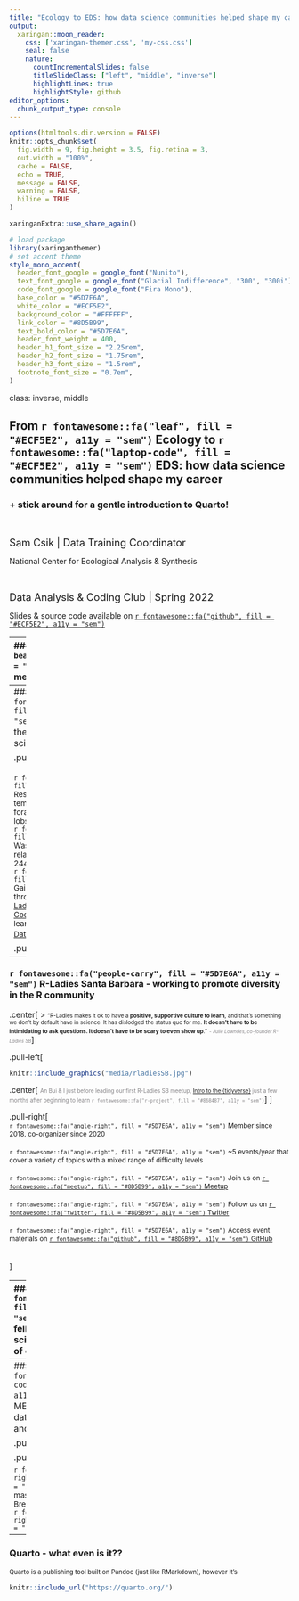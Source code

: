 ```yaml
---
title: "Ecology to EDS: how data science communities helped shape my career"
output:
  xaringan::moon_reader:
    css: ['xaringan-themer.css', 'my-css.css']
    seal: false
    nature:
      countIncrementalSlides: false
      titleSlideClass: ["left", "middle", "inverse"]
      highlightLines: true
      highlightStyle: github
editor_options: 
  chunk_output_type: console
---
```


```r
options(htmltools.dir.version = FALSE)
knitr::opts_chunk$set(
  fig.width = 9, fig.height = 3.5, fig.retina = 3,
  out.width = "100%",
  cache = FALSE,
  echo = TRUE,
  message = FALSE, 
  warning = FALSE,
  hiline = TRUE
)
```

```r
xaringanExtra::use_share_again()
```

```r
# load package
library(xaringanthemer)
# set accent theme
style_mono_accent(
  header_font_google = google_font("Nunito"),
  text_font_google = google_font("Glacial Indifference", "300", "300i"),
  code_font_google = google_font("Fira Mono"),
  base_color = "#5D7E6A",
  white_color = "#ECF5E2", 
  background_color = "#FFFFFF",
  link_color = "#8D5B99",
  text_bold_color = "#5D7E6A",
  header_font_weight = 400,
  header_h1_font_size = "2.25rem",
  header_h2_font_size = "1.75rem",
  header_h3_font_size = "1.5rem",
  footnote_font_size = "0.7em",
)
```


class: inverse, middle

## From `r fontawesome::fa("leaf", fill = "#ECF5E2", a11y = "sem")` Ecology to `r fontawesome::fa("laptop-code", fill = "#ECF5E2", a11y = "sem")` EDS: how data science communities helped shape my career<br>

### + stick around for a gentle introduction to Quarto!

<br>

<span style = 'font-size: 130%;'>Sam Csik | Data Training Coordinator</span>  

National Center for Ecological Analysis & Synthesis<br>

<br>

<span style = 'font-size: 130%;'>Data Analysis & Coding Club | Spring 2022</span>   

Slides & source code available on [`r fontawesome::fa("github", fill = "#ECF5E2", a11y = "sem")`](https://github.com/samanthacsik/DANC-quarto)

---
### `r fontawesome::fa("grin-beam", fill = "#5D7E6A", a11y = "sem")` Hello! It's great to meet ya!

<br>
<br>

.pull-left[
```r
knitr::include_graphics("media/tallie.jpg")
```
.center[
<span style = 'font-size: 70%; color: #868487;'>Me and my pup, Tallie</span>
]
]

<br>
<br>

.pull-right[
<span style = 'font-size: 85%;'>`r fontawesome::fa("angle-right", fill = "#5D7E6A", a11y = "sem")` Master of Ecology, Evolution & Marine Biology, UC Santa Barbara 2020</span>  
<br>
<span style = 'font-size: 85%;'>`r fontawesome::fa("angle-right", fill = "#5D7E6A", a11y = "sem")` Data Training Coordinator @ the [National Center for Ecological Analysis and Synthesis](https://www.nceas.ucsb.edu/) (NCEAS)</span>  
<br>
<span style = 'font-size: 85%;'>`r fontawesome::fa("angle-right", fill = "#5D7E6A", a11y = "sem")` Contact me at **scsik@ucsb.edu**</span>
]

<br>

.center[
<span style = 'font-size: 90%; color: #868487;'>In my spare time, I like `r fontawesome::fa("hiking", fill = "#5D7E6A", a11y = "sem")` with my `r fontawesome::fa("dog", fill = "#5D7E6A", a11y = "sem")`, `r fontawesome::fa("biking", fill = "#5D7E6A", a11y = "sem")` & `r fontawesome::fa("utensils", fill = "#5D7E6A", a11y = "sem")` cooking family meals with friends.</span>
]
---
### `r fontawesome::fa("university", fill = "#5D7E6A", a11y = "sem")` Grad school - came for the field work, left for the data science

.pull-left[
<br>
<br>
<span style = 'font-size: 85%;'>`r fontawesome::fa("angle-right", fill = "#5D7E6A", a11y = "sem")` Research question: How does temperature alter the physiology and foraging ecology of CA spiny lobster?</span>  
<br>
<span style = 'font-size: 85%;'>`r fontawesome::fa("angle-right", fill = "#5D7E6A", a11y = "sem")` Was *terrified* of all things R/data-related prior to taking [ESM 206](https://github.com/allisonhorst/esm-206-2018) & 244 with [Dr. Allison Horst](https://www.allisonhorst.com/) in 2018</span>  
<br>
<span style = 'font-size: 85%;'>`r fontawesome::fa("angle-right", fill = "#5D7E6A", a11y = "sem")` Gained skills and confidence through coding communities (e.g. [R-Ladies SB](https://www.meetup.com/rladies-santa-barbara/), [UCSB TidyTuesday Coding Club](https://www.ucsbtidytuesday.com/)) & collaborative learning (e.g. working through [R for Data Science](https://r4ds.had.co.nz/) with An Bui!)</span>  
]

.pull-right[
```r
knitr::include_graphics("media/lobster.jpg")
```
.center[
<span style = 'font-size: 70%; color: #868487;'>A California spiny lobster (*Panulirus interruptus*), caught off Stearns Wharf</span>
]
]

---
### `r fontawesome::fa("people-carry", fill = "#5D7E6A", a11y = "sem")` R-Ladies Santa Barbara - working to promote diversity in the R community

.center[
> <span style = 'font-size: 70%;'>“R-Ladies makes it ok to have a **positive, supportive culture to learn**, and that’s something we don’t by default have in science. It has dislodged the status quo for me. **It doesn’t have to be intimidating to ask questions. It doesn’t have to be scary to even show up**.”</span> <span style = 'font-size: 60%; color: #868487;'>- *Julie Lowndes, co-founder R-Ladies SB*</span></span>
]

.pull-left[
```r
knitr::include_graphics("media/rladiesSB.jpg")
```
.center[
<span style = 'font-size: 70%; color: #868487;'>An Bui & I just before leading our first R-Ladies SB meetup, [Intro to the {tidyverse}](https://samanthacsik.github.io/talks/2022-04-20-intro-to-the-tidyverse/) just a few months after beginning to learn `r fontawesome::fa("r-project", fill = "#868487", a11y = "sem")`</span>
]
]

.pull-right[
<br>
<span style = 'font-size: 85%;'>`r fontawesome::fa("angle-right", fill = "#5D7E6A", a11y = "sem")` Member since 2018, co-organizer since 2020</span>  
<br>
<span style = 'font-size: 85%;'>`r fontawesome::fa("angle-right", fill = "#5D7E6A", a11y = "sem")` ~5 events/year that cover a variety of topics with a mixed range of difficulty levels</span>  
<br>
<span style = 'font-size: 85%;'>`r fontawesome::fa("angle-right", fill = "#5D7E6A", a11y = "sem")` Join us on [`r fontawesome::fa("meetup", fill = "#8D5B99", a11y = "sem")` Meetup](https://www.meetup.com/rladies-santa-barbara/)</span>  
<br>
<span style = 'font-size: 85%;'>`r fontawesome::fa("angle-right", fill = "#5D7E6A", a11y = "sem")` Follow us on [`r fontawesome::fa("twitter", fill = "#8D5B99", a11y = "sem")` Twitter](https://twitter.com/rladiessb)</span>  
<br>
<span style = 'font-size: 85%;'>`r fontawesome::fa("angle-right", fill = "#5D7E6A", a11y = "sem")` Access event materials on [`r fontawesome::fa("github", fill = "#8D5B99", a11y = "sem")` GitHub](https://github.com/rladies/meetup-presentations_santabarbara)</span>  
<br>
<br>
]

---
### `r fontawesome::fa("database", fill = "#5D7E6A", a11y = "sem")` NCEAS data fellowship - gaining data science skills with a cohort of early career researchers

<br>

.pull-left[
<br>
<span style = 'font-size: 85%;'>`r fontawesome::fa("angle-right", fill = "#5D7E6A", a11y = "sem")` 1 year-long data fellowship with the [Arctic Data Center](https://arcticdata.io/) @ NCEAS - more info [here](nceas.ucsb.edu/fellowships/data-science-fellowship-program)</span>  
<br>
<span style = 'font-size: 85%;'>`r fontawesome::fa("angle-right", fill = "#5D7E6A", a11y = "sem")` Built controlled vocabularies and semantically annotated data sets to make data more findable and reusable</span>  
<br>
<span style = 'font-size: 85%;'>`r fontawesome::fa("angle-right", fill = "#5D7E6A", a11y = "sem")` Want to learn more about semantics? Check out this [3 minute lightening talk](https://docs.google.com/presentation/d/10HNe2u-QrtPOTk1G9FdmtBy779HmVlrNC2Nk_-YWEXc/edit#slide=id.gc27e9dd32a_1_20) given during a [SB Women in STEM](https://www.sbwomeninstem.org/) event, spring 2021 (spoken script included as presenter notes)</span>  
<br>

]

.pull-right[
<br> 
<br>
<br>
```r
knitr::include_graphics("media/adc.png")
```
]

---
### `r fontawesome::fa("laptop-code", fill = "#5D7E6A", a11y = "sem")` NCEAS + MEDS - learning & teaching data science with colleagues and students

.pull-left[
```r
knitr::include_graphics("media/meds.jpg")
```
.center[
<span style = 'font-size: 60%; color: #868487;'>MEDS class of 2022 during an NCEAS terrace happy hour</span>
]
]

.pull-right[
```r
knitr::include_graphics("media/meds_ladies.jpg")
```
.center[
<span style = 'font-size: 60%; color: #868487;'>Core MEDS staff - learn more about us [here](https://ucsb-meds.github.io/meds-contacts.html)!</span>
]
]

<span style = 'font-size: 85%;'>`r fontawesome::fa("angle-right", fill = "#5D7E6A", a11y = "sem")` 11-month professional master's program administered by Bren in partnership with NCEAS</span>  
<br>
<span style = 'font-size: 85%;'>`r fontawesome::fa("angle-right", fill = "#5D7E6A", a11y = "sem")` </span>  
<br>

---
### Quarto - what even is it??

<span style = 'font-size: 80%;'>Quarto is a publishing tool built on Pandoc (just like RMarkdown), however it's</span>

```r
knitr::include_url("https://quarto.org/")
```
